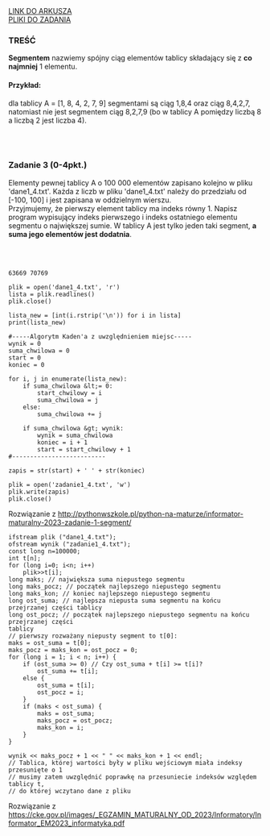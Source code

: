 
<div className="box_link"><a className="link  link_materials" target="_blank" href="https://cke.gov.pl/images/_EGZAMIN_MATURALNY_OD_2023/Informatory/Informator_EM2023_informatyka.pdf">LINK DO ARKUSZA</a>
<br/>
<a className="link  link_materials" href="http://cke.gov.pl/images/_EGZAMIN_MATURALNY_OD_2023/Informatory/Informator_EM2023_informatyka_pliki.zip" >PLIKI DO ZADANIA</a>
<br/>
</div>

### TREŚĆ

<b>Segmentem</b> nazwiemy spójny ciąg elementów tablicy składający się z <b>co najmniej</b> 1 elementu.

#### Przykład: 
dla tablicy A = [1, 8, 4, 2, 7, 9] segmentami są ciąg 1,8,4 oraz ciąg 8,4,2,7, natomiast
nie jest segmentem ciąg 8,2,7,9 (bo w tablicy A pomiędzy liczbą 8 a liczbą 2 jest liczba 4).

<br/><br/>

### Zadanie 3   (0-4pkt.)

Elementy pewnej tablicy A o 100 000 elementów zapisano kolejno w pliku 'dane1_4.txt'.
Każda z liczb w pliku 'dane1_4.txt' należy do przedziału od [-100, 100] i jest zapisana
w oddzielnym wierszu. <br/>
Przyjmujemy, że pierwszy element tablicy ma indeks równy 1. Napisz program wypisujący
indeks pierwszego i indeks ostatniego elementu segmentu o największej sumie. W tablicy A
jest tylko jeden taki segment, <b>a suma jego elementów jest dodatnia</b>.

<br/>
<br/>

<Dropdown title="WSKAZÓWKI">
    <p className={`dropdown_text`}>
    </p>
</Dropdown>

<Dropdown title="ODPOWIEDŹ">

```
63669 70769
```

</Dropdown>

<Dropdown title="ROZWIĄZANIE PRZYKŁADOWE - PYTHON">

```
plik = open('dane1_4.txt', 'r')
lista = plik.readlines()
plik.close()

lista_new = [int(i.rstrip('\n')) for i in lista]
print(lista_new)

#-----Algorytm Kaden'a z uwzględnieniem miejsc-----
wynik = 0
suma_chwilowa = 0
start = 0
koniec = 0

for i, j in enumerate(lista_new):
    if suma_chwilowa &lt;= 0:
        start_chwilowy = i
        suma_chwilowa = j
    else:
        suma_chwilowa += j

    if suma_chwilowa &gt; wynik:
        wynik = suma_chwilowa
        koniec = i + 1
        start = start_chwilowy + 1
#--------------------------

zapis = str(start) + ' ' + str(koniec)

plik = open('zadanie1_4.txt', 'w')
plik.write(zapis)
plik.close()
```
<p className={`dropdown_text`}>
Rozwiązanie z <a href="http://pythonwszkole.pl/python-na-maturze/informator-maturalny-2023-zadanie-1-segment/">http://pythonwszkole.pl/python-na-maturze/informator-maturalny-2023-zadanie-1-segment/</a><br/>   
</p>

</Dropdown>

<Dropdown title="ROZWIĄZANIE PRZYKŁADOWE - C++">

```
ifstream plik ("dane1_4.txt");
ofstream wynik ("zadanie1_4.txt");
const long n=100000;
int t[n];
for (long i=0; i<n; i++)
    plik>>t[i];
long maks; // największa suma niepustego segmentu
long maks_pocz; // początek najlepszego niepustego segmentu
long maks_kon; // koniec najlepszego niepustego segmentu
long ost_suma; // najlepsza niepusta suma segmentu na końcu przejrzanej części tablicy
long ost_pocz; // początek najlepszego niepustego segmentu na końcu przejrzanej części
tablicy
// pierwszy rozważany niepusty segment to t[0]:
maks = ost_suma = t[0];
maks_pocz = maks_kon = ost_pocz = 0;
for (long i = 1; i < n; i++) {
    if (ost_suma >= 0) // Czy ost_suma + t[i] >= t[i]?
        ost_suma += t[i];
    else {
        ost_suma = t[i];
        ost_pocz = i;
    }
    if (maks < ost_suma) {
        maks = ost_suma;
        maks_pocz = ost_pocz;
        maks_kon = i;
    }
}

wynik << maks_pocz + 1 << " " << maks_kon + 1 << endl;
// Tablica, której wartości były w pliku wejściowym miała indeksy przesunięte o 1
// musimy zatem uwzględnić poprawkę na przesuniecie indeksów względem tablicy t,
// do której wczytano dane z pliku
```
<p className={`dropdown_text`}>
Rozwiązanie z <a href="https://cke.gov.pl/images/_EGZAMIN_MATURALNY_OD_2023/Informatory/Informator_EM2023_informatyka.pdf">https://cke.gov.pl/images/_EGZAMIN_MATURALNY_OD_2023/Informatory/Informator_EM2023_informatyka.pdf</a><br/>
</p>

</Dropdown>




